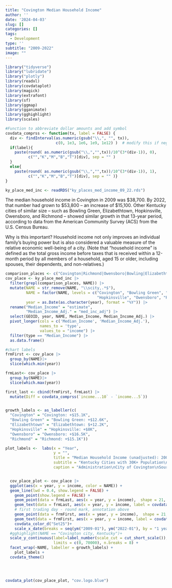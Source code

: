 ```yaml
---
title: "Covington Median Household Income"
author: ''
date: '2024-04-03'
slug: []
categories: []
tags:
  - Development
type: ''
subtitle: "2009-2022"
image: ""
---
```



```r

library("tidyverse")
library("lubridate")
library("plotly")
library(readxl)
library(covdataplot)
library(magick)
library(extrafont)
library(sf)
library(ggmap)
library(gganimate)
library(gghighlight)
library(scales)

#Function to abbreviate dollar amounts and add symbol
covdata_comprss <- function(tx, label = FALSE) { 
  div <- findInterval(as.numeric(gsub("\\,", "", tx)), 
                      c(0, 1e3, 1e6, 1e9, 1e12) )  # modify this if negative numbers are possible
  if(label){
    paste(round( as.numeric(gsub("\\,","",tx))/10^(3*(div-1)), 0), 
          c("","K","M","B","T")[div], sep = "" )
  }
  else{
    paste(round( as.numeric(gsub("\\,","",tx))/10^(3*(div-1)), 1), 
          c("","K","M","B","T")[div], sep = "" )}
}

ky_place_med_inc <- readRDS("ky_places_med_income_09_22.rds")


```



The median household income in Covington in 2009 was $38,700. By 2022, that number had grown to $53,800 – an increase of $15,100. Other Kentucky cities of similar size – such as Bowling Green, Elizabethtown, Hopkinsville, Owensboro, and Richmond – showed similar growth in that 13-year period, according to data from the American Community Survey (ACS) from the U.S. Census Bureau.

Why is this important? Household income not only improves an individual family’s buying power but is also considered a valuable measure of the relative economic well-being of a city. (Note that “household income” is defined as the total gross income before taxes that is received within a 12-month period by all members of a household, aged 15 or older, including spouses, their dependents, and non-relatives.) 
 


```r

comparison_places <- c("Covington|Richmond|Owensboro|Bowling|Elizabethtown|Hopkinsville")
cov_place <- ky_place_med_inc |>
  filter(grepl(comparison_places, NAME)) |>
  mutate(NAME = str_remove(NAME, "\\scity,.*$"),
         NAME = factor(NAME, levels = c("Covington", "Bowling Green", "Elizabethtown", 
                                        "Hopkinsville", "Owensboro", "Richmond")),
         year = as.Date(as.character(year), format = "%Y")) |>
  rename("Median_Income" = "estimate",
         "Median_Income_Adj." = "med_inc_adj") |>
  select(GEOID, year, NAME, Median_Income, Median_Income_Adj.) |>
  pivot_longer(cols = c('Median_Income', 'Median_Income_Adj.'),
               names_to = 'type',
               values_to = "income") |>
  filter(type == "Median_Income") |>
  as.data.frame()

#chart labels  
frmFirst <- cov_place |>
  group_by(NAME)|>
  slice(which.min(year))

frmLast<- cov_place |>
  group_by(NAME)|>
  slice(which.max(year))

first_last <- cbind(frmFirst, frmLast) |>
  mutate(Diff = covdata_comprss(`income...10` - `income...5`))


growth_labels <- as_labeller(c(
  "Covington" = "Covington: +$15.1K",
  "Bowling Green" = "Bowling Green: +$12.6K",
  "Elizabethtown" = "Elizabethtown: $+12.2K",
  "Hopkinsville" = "Hopkinsville: +$8K",
  "Owensboro" = "Owensboro: +$16.5K",
  "Richmond" = "Richmond: +$15.1K"))

plot_labels <-  labs(x = "Year", 
                     y = "", 
                     title = "Median Household Income (unadjusted): 2009 - 2022",
                     subtitle = "Kentucky Cities with 30K+ Population\n",
                     caption = "Administration\nCity of Covington\nSource: US Census ACS | CovData | 2024")


  cov_place_plot <- cov_place |>
  ggplot(aes(x = year, y = income, color = NAME)) +
  geom_line(lwd = 0.4, show.legend = FALSE) +
    geom_point(show.legend = FALSE) +
    geom_point(data = frmLast, aes(x = year, y = income),  shape = 21, fill = "white", size = 1.7, stroke = 1.7, show.legend = FALSE) +
    geom_text(data = frmLast, aes(x = year, y = income, label = covdata_comprss(income)), size = 3.2, vjust = -1.5, hjust = 0.9, show.legend = FALSE) +
    # first trading day - round mark, annotation above
    geom_point(data = frmFirst, aes(x = year, y = income),  shape = 21, fill = "white", size = 1.7, stroke = 1.7, show.legend = FALSE) +
    geom_text(data = frmFirst, aes(x = year, y = income, label = covdata_comprss(income)), size = 3.2, vjust = 2.5, hjust = -0.01,  show.legend = FALSE) +
    covdata_color_d("Set25")+
    scale_x_date(breaks = seq(ym("2009-01"), ym("2022-01"), by = "1 year"), date_labels = "%y")+
  #gghighlight(NAME == "Covington city, Kentucky")+
  scale_y_continuous(label=label_number(scale_cut = cut_short_scale()),
                     limits = c(0, 70000), n.breaks = 8) +
  facet_wrap(~NAME, labeller = growth_labels) +
    plot_labels +
  covdata_theme()

 

 
covdata_plot(cov_place_plot, "cov.logo.blue")
 



```